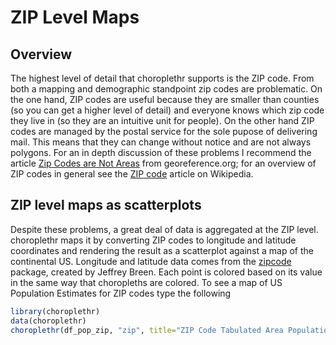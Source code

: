 <!--
  %\VignetteEngine{knitr}
%\VignetteIndexEntry{5) ZIP Level Maps}
-->
  
ZIP Level Maps
========================================================

## Overview

The highest level of detail that choroplethr supports is the ZIP code. From both a mapping and demographic standpoint zip codes are problematic. On the one hand, ZIP codes are useful because they are smaller than counties (so you can get a higher level of detail) and everyone knows which zip code they live in (so they are an intuitive unit for people). On the other hand ZIP codes are managed by the postal service for the sole pupose of delivering mail. This means that they can change without notice and are not always polygons. For an in depth discussion of these problems I recommend the article [Zip Codes are Not Areas](http://www.georeference.org/doc/zip_codes_are_not_areas.htm) from georeference.org; for an overview of ZIP codes in general see the [ZIP code](http://en.wikipedia.org/wiki/ZIP_code) article on Wikipedia.

## ZIP level maps as scatterplots

Despite these problems, a great deal of data is aggregated at the ZIP level.  choroplethr maps it by converting ZIP codes to longitude and latitude coordinates and rendering the result as a scatterplot against a map of the continental US. Longitude and latitude data comes from the [zipcode](http://cran.r-project.org/web/packages/zipcode/index.html) package, created by Jeffrey Breen. Each point is colored based on its value in the same way that choropleths are colored. To see a map of US Population Estimates for ZIP codes type the following

```r
library(choroplethr)
data(choroplethr)
choroplethr(df_pop_zip, "zip", title="ZIP Code Tabulated Area Population Estimates, 2012")
```